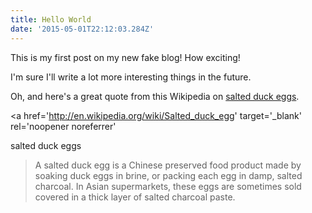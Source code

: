 ```yaml
---
title: Hello World
date: '2015-05-01T22:12:03.284Z'
---
```


This is my first post on my new fake blog! How exciting!

I'm sure I'll write a lot more interesting things in the future.

Oh, and here's a great quote from this Wikipedia on
[salted duck eggs](http://en.wikipedia.org/wiki/Salted_duck_egg).

<a
  href='http://en.wikipedia.org/wiki/Salted_duck_egg'
  target='_blank'
  rel='noopener noreferrer'
>
  salted duck eggs
</a>

> A salted duck egg is a Chinese preserved food product made by soaking duck
> eggs in brine, or packing each egg in damp, salted charcoal. In Asian
> supermarkets, these eggs are sometimes sold covered in a thick layer of salted
> charcoal paste.
